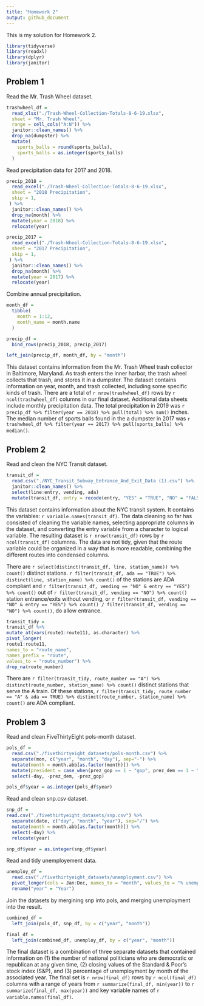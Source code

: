 ```yaml
---
title: "Homework 2"
output: github_document
---
```


This is my solution for Homework 2. 

```r
library(tidyverse)
library(readxl)
library(dplyr)
library(janitor)
```


## Problem 1

Read the Mr. Trash Wheel dataset. 

```r
trashwheel_df = 
  read_xlsx("./Trash-Wheel-Collection-Totals-8-6-19.xlsx",
  sheet = "Mr. Trash Wheel", 
  range = cell_cols("A:N")) %>% 
  janitor::clean_names() %>% 
  drop_na(dumpster) %>% 
  mutate(
    sports_balls = round(sports_balls), 
    sports_balls = as.integer(sports_balls)
  )
```

Read precipitation data for 2017 and 2018. 

```r
precip_2018 = 
  read_excel("./Trash-Wheel-Collection-Totals-8-6-19.xlsx",
  sheet = "2018 Precipitation", 
  skip = 1, 
 ) %>% 
  janitor::clean_names() %>% 
  drop_na(month) %>% 
  mutate(year = 2018) %>% 
  relocate(year)

precip_2017 = 
  read_excel("./Trash-Wheel-Collection-Totals-8-6-19.xlsx",
  sheet = "2017 Precipitation", 
  skip = 1, 
 ) %>% 
  janitor::clean_names() %>% 
  drop_na(month) %>% 
  mutate(year = 2017) %>% 
  relocate(year)
```

Combine annual precipitation. 

```r
month_df = 
  tibble(
    month = 1:12, 
    month_name = month.name
  )

precip_df = 
  bind_rows(precip_2018, precip_2017)

left_join(precip_df, month_df, by = "month")
```

This dataset contains information from the Mr. Trash Wheel trash collector in Baltimore, Maryland. As trash enters the inner harbor, the trash wheel collects that trash, and stores it in a dumpster. The dataset contains information on year, month, and trash collected, including some specific kinds of trash. There are a total of `r nrow(trashwheel_df)` rows by `r ncol(trashwheel_df)` columns in our final dataset. Additional data sheets include monthly precipitation data. The total precipitation in 2019 was `r precip_df %>% filter(year == 2018) %>% pull(total) %>% sum()` inches. The median number of sports balls found in the a dumpster in 2017 was `r trashwheel_df %>% filter(year == 2017) %>% pull(sports_balls) %>% median()`. 

## Problem 2

Read and clean the NYC Transit dataset. 

```r
transit_df = 
  read.csv("./NYC_Transit_Subway_Entrance_And_Exit_Data (1).csv") %>%
  janitor::clean_names() %>% 
  select(line:entry, vending, ada) 
  mutate(transit_df, entry = recode(entry, "YES" = "TRUE", "NO" = "FALSE"))
```


This dataset contains information about the NYC transit system. It contains the variables: `r variable.names(transit_df)`. The data cleaning so far has consisted of cleaning the variable names, selecting appropriate columns in the dataset, and converting the entry variable from a character to logical variable. The resulting dataset is `r nrow(transit_df)` rows by `r ncol(transit_df)` columnns. The data are not tidy, given that the route variable could be organized in a way that is more readable, combining the different routes into condensed columns.  

There are `r select(distinct(transit_df, line, station_name)) %>% count()` distinct stations. `r filter(transit_df, ada == "TRUE") %>% distinct(line, station_name) %>% count()` of the stations are ADA compliant and `r filter(transit_df, vending == "NO" & entry == "YES") %>% count()` out of `r filter(transit_df, vending == "NO") %>% count()` station entrance/exits without vending, or `r filter(transit_df, vending == "NO" & entry == "YES") %>% count() / filter(transit_df, vending == "NO") %>% count()`, do allow entrance. 

```r
transit_tidy =
transit_df %>%
mutate_at(vars(route1:route11), as.character) %>%
pivot_longer(
route1:route11,
names_to = "route_name",
names_prefix = "route",
values_to = "route_number") %>%
drop_na(route_number)
```

There are `r filter(transit_tidy, route_number == "A") %>% distinct(route_number, station_name) %>% count()` distinct stations that serve the A train. Of these stations, `r filter(transit_tidy, route_number == "A" & ada == TRUE) %>% distinct(route_number, station_name) %>% count()` are ADA compliant. 

## Problem 3 

Read and clean FiveThirtyEight pols-month dataset. 

```r
pols_df = 
  read.csv("./fivethirtyeight_datasets/pols-month.csv") %>% 
  separate(mon, c("year", "month", "day"), sep="-") %>% 
  mutate(month = month.abb[as.factor(month)]) %>% 
  mutate(president = case_when(prez_gop == 1 ~ "gop", prez_dem == 1 ~ "dem")) %>%
  select(-day, -prez_dem, -prez_gop)

pols_df$year = as.integer(pols_df$year)
```

Read and clean snp.csv dataset. 

```r
snp_df = 
read.csv("./fivethirtyeight_datasets/snp.csv") %>% 
  separate(date, c("day", "month", "year"), sep="/") %>% 
  mutate(month = month.abb[as.factor(month)]) %>% 
  select(-day) %>% 
  relocate(year)

snp_df$year = as.integer(snp_df$year)
```

Read and tidy unemployement data. 

```r
unemploy_df = 
  read.csv("./fivethirtyeight_datasets/unemployment.csv") %>% 
  pivot_longer(cols = Jan:Dec, names_to = "month", values_to = "% unemployment") %>% 
  rename("year" = "Year")
```

Join the datasets by mergining snp into pols, and merging unemployment into the result. 

```r
combined_df = 
  left_join(pols_df, snp_df, by = c("year", "month"))

final_df = 
  left_join(combined_df, unemploy_df, by = c("year", "month"))
```


The final dataset is a combination of three separate datasets that contained information on (1) the number of national politicians who are democratic or republican at any given time, (2) closing values of the Standard & Poor's stock index (S&P), and (3) percentage of unemployment by month of the associated year. The final set is `r nrow(final_df)` rows by `r ncol(final_df)` columns with a range of years from `r summarize(final_df, min(year))` to `r summarize(final_df, max(year))` and key variable names of `r variable.names(final_df)`. 

